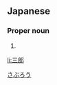==Japanese==
{{ja-kanjitab|さぶ|ろう|yomi=ko}}

===Proper noun===
{{ja-pos|proper|さぶろう}}

# {{given name|male|lang=ja}}

[[Category:Japanese male given names|さぶろう]]

[[li:三郎]]